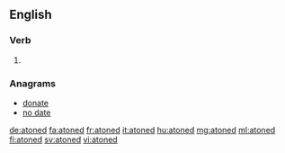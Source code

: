 ==English==

===Verb===
{{head|en|verb form}}

# {{en-past of|atone}}

===Anagrams===
* [[donate#English|donate]]
* [[no date#English|no date]]

[[de:atoned]]
[[fa:atoned]]
[[fr:atoned]]
[[it:atoned]]
[[hu:atoned]]
[[mg:atoned]]
[[ml:atoned]]
[[fi:atoned]]
[[sv:atoned]]
[[vi:atoned]]